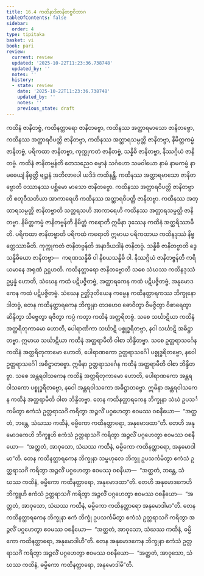 ```yaml
---
title: 16.4 ကထိနာဒိဇာနိတဗ္ဗဝိဘာဂ
tableOfContents: false
sidebar:
  order: 4
type: tipitaka
basket: vi
book: pari
review:
  current: review
  updated: '2025-10-22T11:23:36.738748'
  updated_by: ''
  notes: ''
  history:
  - state: review
    date: '2025-10-22T11:23:36.738748'
    updated_by: ''
    notes: ''
    previous_state: draft
---
```



<ReviewStatus review={frontmatter.review} showDetails={true} />

<HypothesisAnnotation frontmatter={frontmatter} />

<DynamicBreadcrumb />

<Division number="412" book="pari" e="ch" v="5" p="308">

<Paragraph number="1904" book="pari">
ကထိနံ ဇာနိတဗ္ဗံ, ကထိနတ္ထာရော ဇာနိတဗ္ဗော, ကထိနဿ အတ္ထာရမာသော ဇာနိတဗ္ဗော, ကထိနဿ အတ္ထာရဝိပတ္တိ ဇာနိတဗ္ဗာ, ကထိနဿ အတ္ထာရသမ္ပတ္တိ ဇာနိတဗ္ဗာ, နိမိတ္တကမ္မံ ဇာနိတဗ္ဗံ, ပရိကထာ ဇာနိတဗ္ဗာ, ကုက္ကုကတံ ဇာနိတဗ္ဗံ, သန္နိဓိ ဇာနိတဗ္ဗာ, နိဿဂ္ဂိယံ ဇာနိတဗ္ဗံ.
</Paragraph>

<Paragraph number="1905" book="pari">
<Emphasis>ကထိနံ ဇာနိတဗ္ဗန်</Emphasis>တိ တေသညေဝ ဓမ္မာနံ သင်္ဂဟော သမဝါယော နာမံ နာမကမ္မံ နာမဓေယျံ နိရုတ္တိ ဗျဉ္ဇနံ အဘိလာပေါ ယဒိဒံ ကထိနန္တိ.
</Paragraph>

<Paragraph number="1906" book="pari">
<Emphasis>ကထိနဿ အတ္ထာရမာသော ဇာနိတဗ္ဗော</Emphasis>တိ ဝဿာနဿ ပစ္ဆိမော မာသော ဇာနိတဗ္ဗော.
</Paragraph>

<Paragraph number="1907" book="pari">
<Emphasis>ကထိနဿ အတ္ထာရဝိပတ္တိ ဇာနိတဗ္ဗာ</Emphasis>တိ စတုဝီသတိယာ အာကာရေဟိ ကထိနဿ အတ္ထာရဝိပတ္တိ ဇာနိတဗ္ဗာ.
</Paragraph>

<Paragraph number="1908" book="pari">
<Emphasis>ကထိနဿ အတ္ထာရသမ္ပတ္တိ ဇာနိတဗ္ဗာ</Emphasis>တိ သတ္တရသဟိ အာကာရေဟိ ကထိနဿ အတ္ထာရသမ္ပတ္တိ ဇာနိတဗ္ဗာ.
</Paragraph>

<Paragraph number="1909" book="pari">
<Emphasis>နိမိတ္တကမ္မံ ဇာနိတဗ္ဗန်</Emphasis>တိ နိမိတ္တံ ကရောတိ ဣမိနာ ဒုဿေန ကထိနံ အတ္ထရိဿာမီတိ.
</Paragraph>

<Paragraph number="1910" book="pari">
<Emphasis>ပရိကထာ ဇာနိတဗ္ဗာ</Emphasis>တိ ပရိကထံ ကရောတိ ဣမာယ ပရိကထာယ ကထိနဒုဿံ နိဗ္ဗတ္တေဿာမီတိ.
</Paragraph>

<Paragraph number="1911" book="pari">
<Emphasis>ကုက္ကုကတံ ဇာနိတဗ္ဗန်</Emphasis>တိ အနာဒိယဒါနံ ဇာနိတဗ္ဗံ.
</Paragraph>

<Paragraph number="1912" book="pari">
<Emphasis>သန္နိဓိ ဇာနိတဗ္ဗာ</Emphasis>တိ ဒွေ သန္နိဓိယော ဇာနိတဗ္ဗာ—  ကရဏသန္နိဓိ ဝါ နိစယသန္နိဓိ ဝါ.
</Paragraph>

<Paragraph number="1913" book="pari">
<Emphasis>နိဿဂ္ဂိယံ ဇာနိတဗ္ဗန်</Emphasis>တိ ကရိယမာနေ အရုဏံ ဥဋ္ဌဟတိ.
</Paragraph>

<Paragraph number="1914" book="pari">
<Emphasis>ကထိနတ္ထာရော ဇာနိတဗ္ဗော</Emphasis>တိ သစေ သံဃဿ ကထိနဒုဿံ ဥပ္ပန္နံ ဟောတိ, သံဃေန ကထံ ပဋိပဇ္ဇိတဗ္ဗံ, အတ္ထာရကေန ကထံ ပဋိပဇ္ဇိတဗ္ဗံ, အနုမောဒကေန ကထံ ပဋိပဇ္ဇိတဗ္ဗံ.
</Paragraph>

</Division>
<Division number="413" book="pari" e="ch" v="5" p="308">

<Paragraph number="1915" book="pari">
သံဃေန ဉတ္တိဒုတိယေန ကမ္မေန ကထိနတ္ထာရကဿ ဘိက္ခုနော ဒါတဗ္ဗံ, တေန ကထိနတ္ထာရကေန ဘိက္ခုနာ တဒဟေဝ ဓောဝိတွာ ဝိမဇ္ဇိတွာ ဝိစာရေတွာ ဆိန္ဒိတွာ သိဗ္ဗေတွာ ရဇိတွာ ကပ္ပံ ကတွာ ကထိနံ အတ္ထရိတဗ္ဗံ. သစေ သင်္ဃာဋိယာ ကထိနံ အတ္ထရိတုကာမော ဟောတိ, ပေါရာဏိကာ သင်္ဃာဋိ ပစ္စုဒ္ဓရိတဗ္ဗာ, နဝါ သင်္ဃာဋိ အဓိဋ္ဌာတဗ္ဗာ. ဣမာယ သင်္ဃာဋိယာ ကထိနံ အတ္ထရာမီတိ ဝါစာ ဘိန္ဒိတဗ္ဗာ. သစေ ဥတ္တရာသင်္ဂေန ကထိနံ အတ္ထရိတုကာမော ဟောတိ, ပေါရာဏကော ဥတ္တရာသင်္ဂေါ ပစ္စုဒ္ဓရိတဗ္ဗော, နဝေါ ဥတ္တရာသင်္ဂေါ အဓိဋ္ဌာတဗ္ဗော. ဣမိနာ ဥတ္တရာသင်္ဂေန ကထိနံ အတ္ထရာမီတိ ဝါစာ ဘိန္ဒိတဗ္ဗာ. သစေ အန္တရဝါသကေန ကထိနံ အတ္ထရိတုကာမော ဟောတိ, ပေါရာဏကော အန္တရဝါသကော ပစ္စုဒ္ဓရိတဗ္ဗော, နဝေါ အန္တရဝါသကော အဓိဋ္ဌာတဗ္ဗော. ဣမိနာ အန္တရဝါသကေန ကထိနံ အတ္ထရာမီတိ ဝါစာ ဘိန္ဒိတဗ္ဗာ. တေန ကထိနတ္ထာရကေန ဘိက္ခုနာ သံဃံ ဥပသင်္ကမိတွာ ဧကံသံ ဥတ္တရာသင်္ဂံ ကရိတွာ အဉ္ဇလိံ ပဂ္ဂဟေတွာ ဧဝမဿ ဝစနီယော—  “အတ္ထတံ, ဘန္တေ, သံဃဿ ကထိနံ, ဓမ္မိကော ကထိနတ္ထာရော, အနုမောဒထာ”တိ. တေဟိ အနုမောဒကေဟိ ဘိက္ခူဟိ ဧကံသံ ဥတ္တရာသင်္ဂံ ကရိတွာ အဉ္ဇလိံ ပဂ္ဂဟေတွာ ဧဝမဿ ဝစနီယော—  “အတ္ထတံ, အာဝုသော, သံဃဿ ကထိနံ, ဓမ္မိကော ကထိနတ္ထာရော, အနုမောဒါမာ”တိ. တေန ကထိနတ္ထာရကေန ဘိက္ခုနာ သမ္ဗဟုလေ ဘိက္ခူ ဥပသင်္ကမိတွာ ဧကံသံ ဥတ္တရာသင်္ဂံ ကရိတွာ အဉ္ဇလိံ ပဂ္ဂဟေတွာ ဧဝမဿု ဝစနီယာ—  “အတ္ထတံ, ဘန္တေ, သံဃဿ ကထိနံ, ဓမ္မိကော ကထိနတ္ထာရော, အနုမောဒထာ”တိ. တေဟိ အနုမောဒကေဟိ ဘိက္ခူဟိ ဧကံသံ ဥတ္တရာသင်္ဂံ ကရိတွာ အဉ္ဇလိံ ပဂ္ဂဟေတွာ ဧဝမဿ ဝစနီယော—  “အတ္ထတံ, အာဝုသော, သံဃဿ ကထိနံ, ဓမ္မိကော ကထိနတ္ထာရော အနုမောဒါမာ”တိ. တေန ကထိနတ္ထာရကေန ဘိက္ခုနာ ဧကံ ဘိက္ခုံ ဥပသင်္ကမိတွာ ဧကံသံ ဥတ္တရာသင်္ဂံ ကရိတွာ အဉ္ဇလိံ ပဂ္ဂဟေတွာ ဧဝမဿ ဝစနီယော—  “အတ္ထတံ, အာဝုသော, သံဃဿ ကထိနံ, ဓမ္မိကော ကထိနတ္ထာရော, အနုမောဒါဟီ”တိ. တေန အနုမောဒကေန ဘိက္ခုနာ ဧကံသံ ဥတ္တရာသင်္ဂံ ကရိတွာ အဉ္ဇလိံ ပဂ္ဂဟေတွာ ဧဝမဿ ဝစနီယော—  “အတ္ထတံ, အာဝုသော, သံဃဿ ကထိနံ, ဓမ္မိကော ကထိနတ္ထာရော, အနုမောဒါမီ”တိ.
</Paragraph>
</Division>